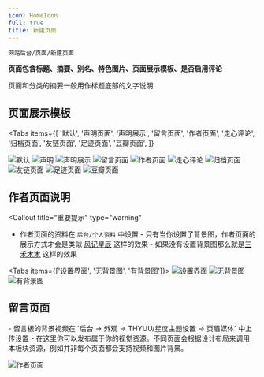 ```yaml
---
icon: HomeIcon
full: true
title: 新建页面
---
```


`网站后台/页面/新建页面`

**页面包含标题、摘要、别名、特色图片、页面展示模板、是否启用评论**

<Callout title="关于摘要">页面和分类的摘要一般用作标题底部的文字说明</Callout>

## 页面展示模板

<Tabs
  items={[
    '默认',
    '声明页面',
    '声明展示',
    '留言页面',
    '作者页面',
    '走心评论',
    '归档页面',
    '友链页面',
    '足迹页面',
    '豆瓣页面',
  ]}
>
  <Tab value="默认">![默认](/imgs/1753360866139.webp)</Tab>
  <Tab value="声明页面">![声明](/imgs/1744008865347.webp)</Tab>
  <Tab value="声明展示">![声明展示](/imgs/1744008989114.webp)</Tab>
  <Tab value="留言页面">![留言页面](/imgs/1744009073434.webp)</Tab>
  <Tab value="作者页面">![作者页面](/imgs/1744009238592.webp)</Tab>
  <Tab value="走心评论">![走心评论](/imgs/1744009451338.webp)</Tab>
  <Tab value="归档页面">![归档页面](/imgs/1744009515555.webp)</Tab>
  <Tab value="友链页面">![友链页面](/imgs/1744009596067.webp)</Tab>
  <Tab value="足迹页面">![足迹页面](/imgs/1744009664705.webp)</Tab>
  <Tab value="豆瓣页面">![豆瓣页面](/imgs/1744009696188.webp)</Tab>
</Tabs>

## 作者页面说明

<Callout
  title="重要提示"
  type="warning"
>
  - 作者页面的资料在 `后台/个人资料` 中设置 -
  只有当你设置了背景图，作者页面的展示方式才会是类似
  [风记星辰](https://www.thyuu.com/author/thyuu/) 这样的效果 -
  如果没有设置背景图那么就是[三禾木木](https://scott-studio.cn/author/u-1)
  这样的效果
</Callout>

<Tabs items={['设置界面', '无背景图', '有背景图']}>
  <Tab value="设置界面">![设置界面](/imgs/1749647606757.webp)</Tab>
  <Tab value="无背景图">![无背景图](/imgs/1744009238592.webp)</Tab>
  <Tab value="有背景图">![有背景图](/imgs/1753361449883.webp)</Tab>
</Tabs>

## 留言页面

<Callout title="留言页面说明">
  - 留言板的背景视频在 `后台 -> 外观 -> THYUU/星度主题设置 -> 页眉媒体`
  中上传设置 -
  在这里你可以发布属于你的视觉资源。不同页面会根据设计布局来调用本板块资源，例如并非每个页面都会支持视频和图片背景。
</Callout>

![作者页面](/imgs/1749648736919.webp)

